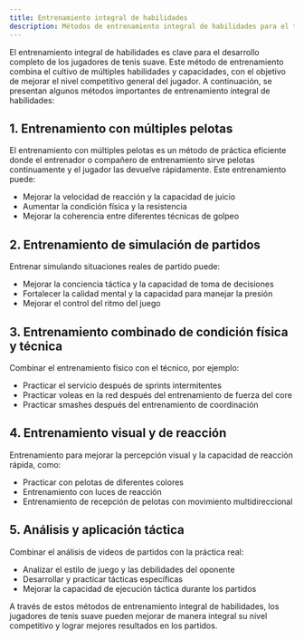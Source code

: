 ```yaml
---
title: Entrenamiento integral de habilidades
description: Métodos de entrenamiento integral de habilidades para el tenis suave
---
```


El entrenamiento integral de habilidades es clave para el desarrollo completo de los jugadores de tenis suave. Este método de entrenamiento combina el cultivo de múltiples habilidades y capacidades, con el objetivo de mejorar el nivel competitivo general del jugador. A continuación, se presentan algunos métodos importantes de entrenamiento integral de habilidades:

## 1. Entrenamiento con múltiples pelotas

El entrenamiento con múltiples pelotas es un método de práctica eficiente donde el entrenador o compañero de entrenamiento sirve pelotas continuamente y el jugador las devuelve rápidamente. Este entrenamiento puede:

- Mejorar la velocidad de reacción y la capacidad de juicio
- Aumentar la condición física y la resistencia
- Mejorar la coherencia entre diferentes técnicas de golpeo

## 2. Entrenamiento de simulación de partidos

Entrenar simulando situaciones reales de partido puede:

- Mejorar la conciencia táctica y la capacidad de toma de decisiones
- Fortalecer la calidad mental y la capacidad para manejar la presión
- Mejorar el control del ritmo del juego

## 3. Entrenamiento combinado de condición física y técnica

Combinar el entrenamiento físico con el técnico, por ejemplo:

- Practicar el servicio después de sprints intermitentes
- Practicar voleas en la red después del entrenamiento de fuerza del core
- Practicar smashes después del entrenamiento de coordinación

## 4. Entrenamiento visual y de reacción

Entrenamiento para mejorar la percepción visual y la capacidad de reacción rápida, como:

- Practicar con pelotas de diferentes colores
- Entrenamiento con luces de reacción
- Entrenamiento de recepción de pelotas con movimiento multidireccional

## 5. Análisis y aplicación táctica

Combinar el análisis de videos de partidos con la práctica real:

- Analizar el estilo de juego y las debilidades del oponente
- Desarrollar y practicar tácticas específicas
- Mejorar la capacidad de ejecución táctica durante los partidos

A través de estos métodos de entrenamiento integral de habilidades, los jugadores de tenis suave pueden mejorar de manera integral su nivel competitivo y lograr mejores resultados en los partidos.
